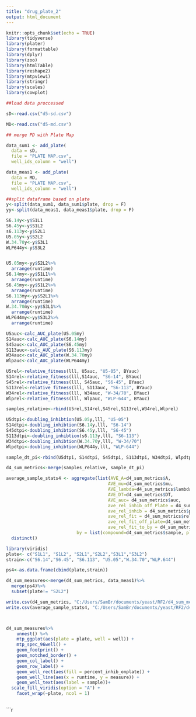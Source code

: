 ```yaml
---
title: "drug_plate_2"
output: html_document
---
```


```r
knitr::opts_chunk$set(echo = TRUE)
library(tidyverse)
library(plater)
library(formattable)
library(dplyr)
library(zoo)
library(htmlTable)
library(reshape2)
library(mtpview1)
library(stringr)
library(scales)
library(cowplot)
```


```r
##load data proccessed

sD<-read.csv("d5-sd.csv")

MD<-read.csv("d5-md.csv")

## merge PD with Plate Map

data_sum1 <- add_plate(
  data = sD, 
  file = "PLATE MAP.csv",
  well_ids_column = "well")

data_meas1 <- add_plate(
  data = MD, 
  file = "PLATE MAP.csv",
  well_ids_column = "well")

##split dataframe based on plate 
y<-split(data_sum1, data_sum1$plate, drop = F)
yy<-split(data_meas1, data_meas1$plate, drop = F)

```

```r


S6.14y<-y$S1L1
S6.45y<-y$S1L2
s6.113y<-y$S2L1
U5.05y<-y$S2L2
W.34.70y<-y$S3L1
WLP644y<-y$S3L2


U5.05my<-yy$S2L2%>%
  arrange(runtime)
S6.14my<-yy$S1L1%>%
  arrange(runtime)
S6.45my<-yy$S1L2%>%
  arrange(runtime)
S6.113my<-yy$S2L1%>%
  arrange(runtime)
W.34.70my<-yy$S3L1%>%
  arrange(runtime)
WLP644my<-yy$S3L2%>%
  arrange(runtime)
```

```r

U5auc<-calc_AUC_plate(U5.05my)
S14auc<-calc_AUC_plate(S6.14my)
S45auc<-calc_AUC_plate(S6.45my)
S113auc<-calc_AUC_plate(S6.113my)
W34auc<-calc_AUC_plate(W.34.70my)
Wlpauc<-calc_AUC_plate(WLP644my)

```

```r

U5rel<-relative_fitness(lll, U5auc, "U5-05", BYauc)
S14rel<-relative_fitness(lll,S14auc, "S6-14", BYauc)
S45rel<-relative_fitness(lll, S45auc, "S6-45", BYauc)
S113rel<-relative_fitness(lll, S113auc, "S6-113", BYauc)
W34rel<-relative_fitness(lll, W34auc, "W-34/70", BYauc)
Wlprel<-relative_fitness(lll, Wlpauc, "WLP-644", BYauc)

samples_relative<-rbind(U5rel,S14rel,S45rel,S113rel,W34rel,Wlprel)

```

```r

U5dtpi<-doubling_inhibtion(U5.05y,lll, "U5-05")
S14dtpi<-doubling_inhibtion(S6.14y,lll, "S6-14")
S45dtpi<-doubling_inhibtion(S6.45y,lll, "S6-45")
S113dtpi<-doubling_inhibtion(s6.113y,lll, "S6-113")
W34dtpi<-doubling_inhibtion(W.34.70y,lll, "W-34/70")
Wlpdtpi<-doubling_inhibtion(WLP644y,lll, "WLP-644")

sample_dt_pi<-rbind(U5dtpi, S14dtpi, S45dtpi, S113dtpi, W34dtpi, Wlpdtpi)
```

```r
d4_sum_metrics<-merge(samples_relative, sample_dt_pi)
```

```r


average_sample_stats4 <- aggregate(list(AVE_A=d4_sum_metrics$A, 
                                       AVE_mu=d4_sum_metrics$mu, 
                                       AVE_lambda=d4_sum_metrics$lambda,
                                       AVE_DT=d4_sum_metrics$DT, 
                                       AVE_auc= d4_sum_metrics$auc, 
                                       ave_rel_inhib_off_Plate = d4_sum_metrics$percent_inhib_off_plate,
                                       ave_rel_inhib = d4_sum_metrics$percent_inhib_onplate,
                                       ave_rel_fit = d4_sum_metrics$rel_fit_on_plate,
                                       ave_rel_fit_off_plate=d4_sum_metrics$rel_fit_off_plate, 
                                       ave_rel_fit_to_by = d4_sum_metrics$rel_fit_to_by), 
                           by = list(compound=d4_sum_metrics$sample, plate= d4_sum_metrics$plate), mean)%>%
  distinct()
```

```r
library(viridis)
plate<- c("S1L1", "S1L2", "S2L1","S2L2","S3L1","S3L2")
strain<-c("S6.14","S6.45", "S6.113", "U5.05","W.34.70","WLP.644")

ps4<-as.data.frame(cbind(plate,strain))

d4_sum_measures<-merge(d4_sum_metrics, data_meas1)%>%
  merge(ps4)%>%
  subset(plate!= "S2L2")

write.csv(d4_sum_metrics, "C:/Users/SamBr/documents/yeast/RF2/d4_sum_mets.csv" )
write.csv(average_sample_stats4, "C:/Users/SamBr/documents/yeast/RF2/d4_ave_sum_mets.csv")



d4_sum_measures%>% 
    unnest() %>% 
    mtp_ggplot(aes(plate = plate, well = well)) + 
    mtp_spec_96well() + 
    geom_footprint() + 
    geom_notched_border() +
    geom_col_label() + 
    geom_row_label() + 
    geom_well_rect(aes(fill = percent_inhib_onplate)) + 
    geom_well_line(aes(x = runtime, y = measure)) + 
    geom_well_text(aes(label = sample))+
  scale_fill_viridis(option = "A") +
    facet_wrap(~plate, ncol = 1)



```


```r